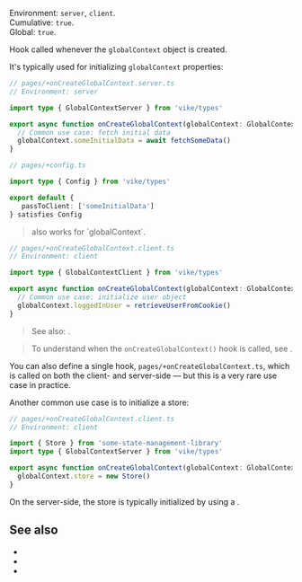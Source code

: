 
Environment: `server`, `client`.  
Cumulative: `true`.  
Global: `true`.  

Hook called whenever the <Link href="/globalContext">`globalContext` object</Link> is created.

It's typically used for initializing `globalContext` properties:

```ts
// pages/+onCreateGlobalContext.server.ts
// Environment: server

import type { GlobalContextServer } from 'vike/types'

export async function onCreateGlobalContext(globalContext: GlobalContextServer) {
  // Common use case: fetch initial data
  globalContext.someInitialData = await fetchSomeData()
}
```

```ts
// pages/+config.ts

import type { Config } from 'vike/types'

export default {
   passToClient: ['someInitialData']
} satisfies Config
```

> <Link href="/passToClient" noBreadcrumb /> also works for `globalContext`.

```ts
// pages/+onCreateGlobalContext.client.ts
// Environment: client

import type { GlobalContextClient } from 'vike/types'

export async function onCreateGlobalContext(globalContext: GlobalContextClient) {
  // Common use case: initialize user object
  globalContext.loggedInUser = retrieveUserFromCookie()
}
```

> See also: <Link href="/file-env" />.

> To understand when the `onCreateGlobalContext()` hook is called, see <Link href="/globalContext#lifecycle" />.

You can also define a single hook, `pages/+onCreateGlobalContext.ts`, which is called on both the client- and server-side — but this is a very rare use case in practice.

Another common use case is to initialize a <Link href="/store">store</Link>:

```ts
// pages/+onCreateGlobalContext.client.ts
// Environment: client

import { Store } from 'some-state-management-library'
import type { GlobalContextServer } from 'vike/types'

export async function onCreateGlobalContext(globalContext: GlobalContextServer) {
  globalContext.store = new Store()
}
```

On the server-side, the store is typically initialized by using a <Link href="/onCreatePageContext" noBreadcrumb />.

## See also

- <Link href="/globalContext" />
- <Link href="/getGlobalContext" />
- <Link href="/onCreatePageContext" />
